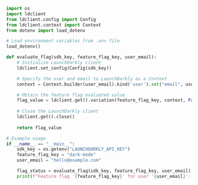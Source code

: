```python launchdarkly-feature-flag.py
import os
import ldclient
from ldclient.config import Config
from ldclient.context import Context
from dotenv import load_dotenv

# Load environment variables from .env file
load_dotenv()

def evaluate_flag(sdk_key, feature_flag_key, user_email):
    # Initialize LaunchDarkly client
    ldclient.set_config(Config(sdk_key))

    # Specify the user and email to LaunchDarkly as a Context
    context = Context.builder(user_email).kind('user').set("email", user_email).build()

    # Obtain the feature flag evaluated value
    flag_value = ldclient.get().variation(feature_flag_key, context, False)
    
    # Close the LaunchDarkly client
    ldclient.get().close()
    
    return flag_value

# Example usage
if __name__ == "__main__":
    sdk_key = os.getenv("LAUNCHDARKLY_API_KEY")
    feature_flag_key = "dark-mode"
    user_email = "hello@example.com"

    flag_status = evaluate_flag(sdk_key, feature_flag_key, user_email)
    print(f"Feature flag '{feature_flag_key}' for user '{user_email}': {flag_status}")
```